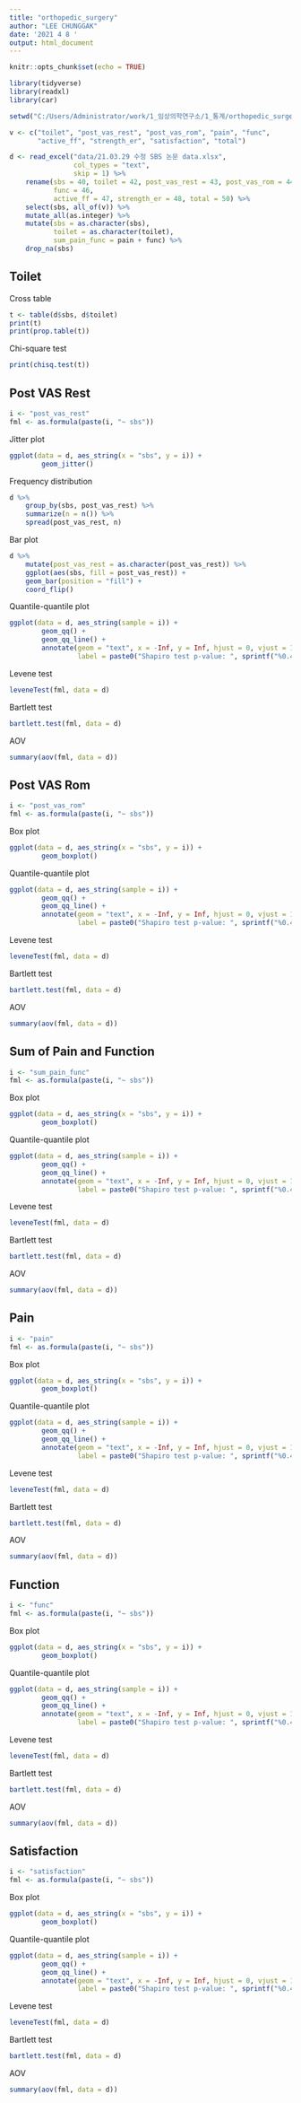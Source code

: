 ```yaml
---
title: "orthopedic_surgery"
author: "LEE CHUNGGAK"
date: '2021 4 8 '
output: html_document
---
```


```r
knitr::opts_chunk$set(echo = TRUE)
```

```r
library(tidyverse)
library(readxl)
library(car)

setwd("C:/Users/Administrator/work/1_임상의학연구소/1_통계/orthopedic_surgery")

v <- c("toilet", "post_vas_rest", "post_vas_rom", "pain", "func",
       "active_ff", "strength_er", "satisfaction", "total")

d <- read_excel("data/21.03.29 수정 SBS 논문 data.xlsx",
                col_types = "text",
                skip = 1) %>% 
    rename(sbs = 40, toilet = 42, post_vas_rest = 43, post_vas_rom = 44,
           func = 46,
           active_ff = 47, strength_er = 48, total = 50) %>% 
    select(sbs, all_of(v)) %>% 
    mutate_all(as.integer) %>% 
    mutate(sbs = as.character(sbs),
           toilet = as.character(toilet),
           sum_pain_func = pain + func) %>% 
    drop_na(sbs)
```

## Toilet

Cross table

```r
t <- table(d$sbs, d$toilet)
print(t)
print(prop.table(t))
```

Chi-square test

```r
print(chisq.test(t))
```



## Post VAS Rest

```r
i <- "post_vas_rest"
fml <- as.formula(paste(i, "~ sbs"))
```

Jitter plot

```r
ggplot(data = d, aes_string(x = "sbs", y = i)) +
        geom_jitter()
```

Frequency distribution

```r
d %>% 
    group_by(sbs, post_vas_rest) %>% 
    summarize(n = n()) %>% 
    spread(post_vas_rest, n)
```

Bar plot

```r
d %>% 
    mutate(post_vas_rest = as.character(post_vas_rest)) %>% 
    ggplot(aes(sbs, fill = post_vas_rest)) +
    geom_bar(position = "fill") + 
    coord_flip()
```


Quantile-quantile plot

```r
ggplot(data = d, aes_string(sample = i)) +
        geom_qq() +
        geom_qq_line() + 
        annotate(geom = "text", x = -Inf, y = Inf, hjust = 0, vjust = 1,
                 label = paste0("Shapiro test p-value: ", sprintf("%0.4f", shapiro.test(pull(d, i))[["p.value"]])))
```

Levene test

```r
leveneTest(fml, data = d)
```

Bartlett test

```r
bartlett.test(fml, data = d)
```

AOV

```r
summary(aov(fml, data = d))
```



## Post VAS Rom

```r
i <- "post_vas_rom"
fml <- as.formula(paste(i, "~ sbs"))
```

Box plot

```r
ggplot(data = d, aes_string(x = "sbs", y = i)) +
        geom_boxplot()
```

Quantile-quantile plot

```r
ggplot(data = d, aes_string(sample = i)) +
        geom_qq() +
        geom_qq_line() + 
        annotate(geom = "text", x = -Inf, y = Inf, hjust = 0, vjust = 1,
                 label = paste0("Shapiro test p-value: ", sprintf("%0.4f", shapiro.test(pull(d, i))[["p.value"]])))
```

Levene test

```r
leveneTest(fml, data = d)
```

Bartlett test

```r
bartlett.test(fml, data = d)
```

AOV

```r
summary(aov(fml, data = d))
```



## Sum of Pain and Function

```r
i <- "sum_pain_func"
fml <- as.formula(paste(i, "~ sbs"))
```

Box plot

```r
ggplot(data = d, aes_string(x = "sbs", y = i)) +
        geom_boxplot()
```

Quantile-quantile plot

```r
ggplot(data = d, aes_string(sample = i)) +
        geom_qq() +
        geom_qq_line() + 
        annotate(geom = "text", x = -Inf, y = Inf, hjust = 0, vjust = 1,
                 label = paste0("Shapiro test p-value: ", sprintf("%0.4f", shapiro.test(pull(d, i))[["p.value"]])))
```

Levene test

```r
leveneTest(fml, data = d)
```

Bartlett test

```r
bartlett.test(fml, data = d)
```

AOV

```r
summary(aov(fml, data = d))
```



## Pain

```r
i <- "pain"
fml <- as.formula(paste(i, "~ sbs"))
```

Box plot

```r
ggplot(data = d, aes_string(x = "sbs", y = i)) +
        geom_boxplot()
```

Quantile-quantile plot

```r
ggplot(data = d, aes_string(sample = i)) +
        geom_qq() +
        geom_qq_line() + 
        annotate(geom = "text", x = -Inf, y = Inf, hjust = 0, vjust = 1,
                 label = paste0("Shapiro test p-value: ", sprintf("%0.4f", shapiro.test(pull(d, i))[["p.value"]])))
```

Levene test

```r
leveneTest(fml, data = d)
```

Bartlett test

```r
bartlett.test(fml, data = d)
```

AOV

```r
summary(aov(fml, data = d))
```



## Function

```r
i <- "func"
fml <- as.formula(paste(i, "~ sbs"))
```

Box plot

```r
ggplot(data = d, aes_string(x = "sbs", y = i)) +
        geom_boxplot()
```

Quantile-quantile plot

```r
ggplot(data = d, aes_string(sample = i)) +
        geom_qq() +
        geom_qq_line() + 
        annotate(geom = "text", x = -Inf, y = Inf, hjust = 0, vjust = 1,
                 label = paste0("Shapiro test p-value: ", sprintf("%0.4f", shapiro.test(pull(d, i))[["p.value"]])))
```

Levene test

```r
leveneTest(fml, data = d)
```

Bartlett test

```r
bartlett.test(fml, data = d)
```

AOV

```r
summary(aov(fml, data = d))
```



## Satisfaction

```r
i <- "satisfaction"
fml <- as.formula(paste(i, "~ sbs"))
```

Box plot

```r
ggplot(data = d, aes_string(x = "sbs", y = i)) +
        geom_boxplot()
```

Quantile-quantile plot

```r
ggplot(data = d, aes_string(sample = i)) +
        geom_qq() +
        geom_qq_line() + 
        annotate(geom = "text", x = -Inf, y = Inf, hjust = 0, vjust = 1,
                 label = paste0("Shapiro test p-value: ", sprintf("%0.4f", shapiro.test(pull(d, i))[["p.value"]])))
```

Levene test

```r
leveneTest(fml, data = d)
```

Bartlett test

```r
bartlett.test(fml, data = d)
```

AOV

```r
summary(aov(fml, data = d))
```
